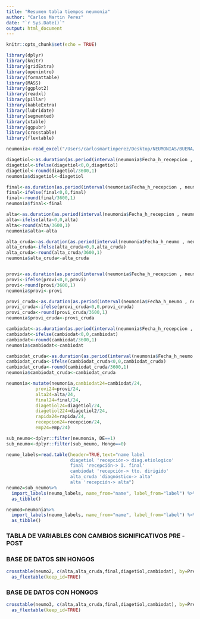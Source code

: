 ```yaml
---
title: "Resumen tabla tiempos neumonia"
author: "Carlos Martin Perez"
date: "`r Sys.Date()`"
output: html_document
---
```


```r
knitr::opts_chunk$set(echo = TRUE)
```

```r

library(dplyr)
library(knitr)
library(gridExtra)
library(openintro)
library(formattable)
library(MASS)
library(ggplot2)
library(readxl)
library(pillar)
library(kableExtra)
library(lubridate)
library(segmented)
library(xtable)
library(ggpubr)
library(crosstable)
library(flextable)
```  


```r
neumonia<-read_excel("/Users/carlosmartinperez/Desktop/NEUMONIAS/BUENA/novedades/plantilla buena.xlsx",sheet=1)

diagetiol<-as.duration(as.period(interval(neumonia$Fecha_h_recepcion , neumonia$fecha_diag_etiol_verdad)))
diagetiol<-ifelse(diagetiol<0,0,diagetiol)
diagetiol<-round(diagetiol/3600,1)
neumonia$diagetiol<-diagetiol

final<-as.duration(as.period(interval(neumonia$Fecha_h_recepcion , neumonia$Fecha_h_resultado_final)))
final<-ifelse(final<0,0,final)
final<-round(final/3600,1)
neumonia$final<-final  

alta<-as.duration(as.period(interval(neumonia$Fecha_h_recepcion , neumonia$Fecha_h_alta)))
alta<-ifelse(alta<0,0,alta)
alta<-round(alta/3600,1)
neumonia$alta<-alta

alta_cruda<-as.duration(as.period(interval(neumonia$Fecha_h_neumo , neumonia$Fecha_h_alta)))
alta_cruda<-ifelse(alta_cruda<0,0,alta_cruda)
alta_cruda<-round(alta_cruda/3600,1)
neumonia$alta_cruda<-alta_cruda


provi<-as.duration(as.period(interval(neumonia$Fecha_h_recepcion , neumonia$Fecha_h_provi)))
provi<-ifelse(provi<0,0,provi)
provi<-round(provi/3600,1)
neumonia$provi<-provi  

provi_cruda<-as.duration(as.period(interval(neumonia$Fecha_h_neumo , neumonia$Fecha_h_provi)))
provi_cruda<-ifelse(provi_cruda<0,0,provi_cruda)
provi_cruda<-round(provi_cruda/3600,1)
neumonia$provi_cruda<-provi_cruda

cambiodat<-as.duration(as.period(interval(neumonia$Fecha_h_recepcion , neumonia$Fecha_cambio)))
cambiodat<-ifelse(cambiodat<0,0,cambiodat)
cambiodat<-round(cambiodat/3600,1)
neumonia$cambiodat<-cambiodat

cambiodat_cruda<-as.duration(as.period(interval(neumonia$Fecha_h_neumo , neumonia$Fecha_cambio)))
cambiodat_cruda<-ifelse(cambiodat_cruda<0,0,cambiodat_cruda)
cambiodat_cruda<-round(cambiodat_cruda/3600,1)
neumonia$cambiodat_cruda<-cambiodat_cruda

neumonia<-mutate(neumonia,cambiodat24=cambiodat/24,
           provi24=provi/24,
           alta24=alta/24,
           final24=final/24,
           diagetiol24=diagetiol/24,
           diagetiol224=diagetiol2/24,
           rapida24=rapida/24,
           recepcion24=recepcion/24,
           emp24=emp/24)

sub_neumo<-dplyr::filter(neumonia, DE==1)
sub_neumo<-dplyr::filter(sub_neumo, Hongo==0)  

neumo_labels=read.table(header=TRUE,text="name label
                        diagetiol 'recepción-> diag.etiologico'
                        final 'recepción-> I. final'
                        cambiodat 'recepción-> tto. dirigido'
                        alta_cruda 'diagnóstico-> alta'
                        alta 'recepción-> alta")
neumo2=sub_neumo%>%
  import_labels(neumo_labels, name_from="name", label_from="label") %>% 
  as_tibble()

neumo3=neumonia%>%
  import_labels(neumo_labels, name_from="name", label_from="label") %>% 
  as_tibble()

```     

### TABLA DE VARIABLES CON CAMBIOS SIGNIFICATIVOS PRE -POST
### BASE DE DATOS SIN HONGOS  

```r
crosstable(neumo2, c(alta,alta_cruda,final,diagetiol,cambiodat), by=Pre_post,test=TRUE) %>%
  as_flextable(keep_id=TRUE)

```    

### BASE DE DATOS CON HONGOS  

```r
crosstable(neumo3, c(alta,alta_cruda,final,diagetiol,cambiodat), by=Pre_post,test=TRUE) %>%
  as_flextable(keep_id=TRUE)
```    


